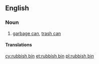 ==English==

===Noun===
{{en-noun}}

# {{lb|en|Australian|NZ|British}} [[garbage can]], [[trash can]]

====Translations====
{{trans-see|garbage can}}

[[cy:rubbish bin]]
[[et:rubbish bin]]
[[pl:rubbish bin]]